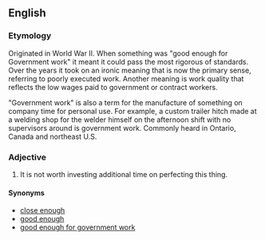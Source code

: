 ==English==

===Etymology===
Originated in World War II. When something was "good enough for Government work" it meant it could pass the most rigorous of standards. Over the years it took on an ironic meaning that is now the primary sense, referring to poorly executed work.  Another meaning is work quality that reflects the low wages paid to government or contract workers.

"Government work" is also a term for the manufacture of something on company time for personal use. For example, a custom trailer hitch made at a welding shop for the welder himself on the afternoon shift with no supervisors around is government work. Commonly heard in Ontario, Canada and northeast U.S.

===Adjective===
{{head|en|adjective|head=[[close]] [[enough]] [[for]] [[government]] [[work]]}}

# {{idiomatic|humorous|disparaging|slang}} It is not worth investing additional time on perfecting this thing.

====Synonyms====
* [[close enough]]
* [[good enough]]
* [[good enough for government work]]
